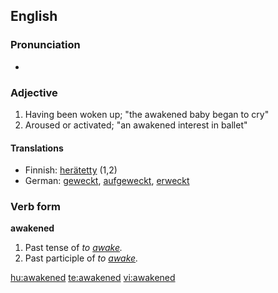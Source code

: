 ==English==

===Pronunciation===
*{{audio|en-us-awakened.ogg|Audio (US)}}


===Adjective===
{{infl|en|adjective}}
# Having been woken up; "the awakened baby began to cry" 
# Aroused or activated; "an awakened interest in ballet" 

====Translations====
*Finnish: [[herätetty]] (1,2)
*German: [[wecken|geweckt]], [[aufgeweckt]], [[erweckt]]

===Verb form===
'''awakened'''
# Past tense of ''to [[awake]].''
# Past participle of ''to [[awake]].''

[[hu:awakened]]
[[te:awakened]]
[[vi:awakened]]